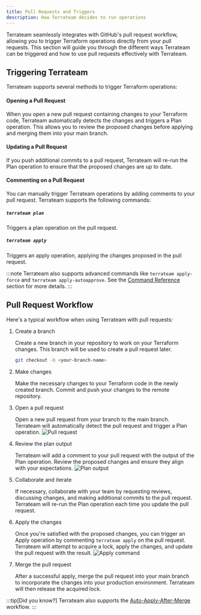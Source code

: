 ```yaml
---
title: Pull Requests and Triggers
description: How Terrateam decides to run operations
---
```





Terrateam seamlessly integrates with GitHub's pull request workflow, allowing you to trigger Terraform operations directly from your pull requests. This section will guide you through the different ways Terrateam can be triggered and how to use pull requests effectively with Terrateam.

## Triggering Terrateam

Terrateam supports several methods to trigger Terraform operations:

#### **Opening a Pull Request**
When you open a new pull request containing changes to your Terraform code, Terrateam automatically detects the changes and triggers a Plan operation. This allows you to review the proposed changes before applying and merging them into your main branch.

#### **Updating a Pull Request**
If you push additional commits to a pull request, Terrateam will re-run the Plan operation to ensure that the proposed changes are up to date.

#### **Commenting on a Pull Request**
You can manually trigger Terrateam operations by adding comments to your pull request. Terrateam supports the following commands:

##### `terrateam plan`
Triggers a plan operation on the pull request.

##### `terrateam apply`
Triggers an apply operation, applying the changes proposed in the pull request.

:::note
Terrateam also supports advanced commands like `terrateam apply-force` and `terrateam apply-autoapprove`. See the [Command Reference](/command-reference) section for more details.
:::

## Pull Request Workflow

Here's a typical workflow when using Terrateam with pull requests:

<Steps>

1. Create a branch

    Create a new branch in your repository to work on your Terraform changes. This branch will be used to create a pull request later.
    ```bash
    git checkout -b <your-branch-name>
    ```

1. Make changes

    Make the necessary changes to your Terraform code in the newly created branch. Commit and push your changes to the remote repository.

1. Open a pull request

    Open a new pull request from your branch to the main branch. Terrateam will automatically detect the pull request and trigger a Plan operation.
    ![Pull request](../../../assets/demo-pr-2.png)

1. Review the plan output

    Terrateam will add a comment to your pull request with the output of the Plan operation. Review the proposed changes and ensure they align with your expectations.
    ![Plan output](../../../assets/plan-output.png)
1. Collaborate and iterate

    If necessary, collaborate with your team by requesting reviews, discussing changes, and making additional commits to the pull request. Terrateam will re-run the Plan operation each time you update the pull request.

1. Apply the changes

    Once you're satisfied with the proposed changes, you can trigger an Apply operation by commenting `terrateam apply` on the pull request. Terrateam will attempt to acquire a lock, apply the changes, and update the pull request with the result.
    ![Apply command](../../../assets/demo-pr-apply.png)
1. Merge the pull request

    After a successful apply, merge the pull request into your main branch to incorporate the changes into your production environment. Terrateam will then release the acquired lock.

</Steps>

:::tip[Did you know?]
Terrateam also supports the [Auto-Apply-After-Merge](/advanced-workflows/apply-after-merge) workflow.
:::

